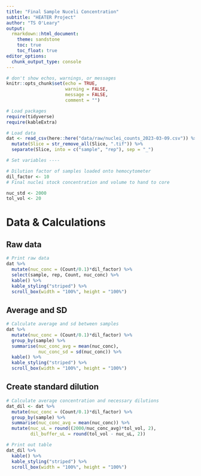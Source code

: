 ```yaml
---
title: "Final Sample Nuceli Concentration"
subtitle: "HEATER Project"
author: "TS O'Leary"
output:
  rmarkdown::html_document:
    theme: sandstone
    toc: true
    toc_float: true
editor_options: 
  chunk_output_type: console
---
```




```r
# don't show echos, warnings, or messages
knitr::opts_chunk$set(echo = TRUE, 
                      warning = FALSE, 
                      message = FALSE,
                      comment = "")
```

```r
# Load packages
require(tidyverse)
require(kableExtra)

# Load data
dat <- read_csv(here::here("data/raw/nuclei_counts_2023-03-09.csv")) %>%
  mutate(Slice = str_remove_all(Slice, ".tif")) %>%
  separate(Slice, into = c("sample", "rep"), sep = "_")

# Set variables ----

# Dilution factor of samples loaded onto hemocytometer
dil_factor <- 10
# Final nuclei stock concentration and volume to hand to core

nuc_std <- 2000
tol_vol <- 20
```

# Data & Calculations

## Raw data
```r
# Print raw data
dat %>%
  mutate(nuc_conc = (Count/0.1)*dil_factor) %>%
  select(sample, rep, Count, nuc_conc) %>%
  kable() %>%
  kable_styling("striped") %>%
  scroll_box(width = "100%", height = "100%")
```

## Average and SD

```r
# Calculate average and sd between samples
dat %>%
  mutate(nuc_conc = (Count/0.1)*dil_factor) %>%
  group_by(sample) %>%
  summarise(nuc_conc_avg = mean(nuc_conc),
            nuc_conc_sd = sd(nuc_conc)) %>%
  kable() %>%
  kable_styling("striped") %>%
  scroll_box(width = "100%", height = "100%")
```

## Create standard dilution

```r
# Calculate average concentration and necessary dilutions
dat_dil <- dat %>%
  mutate(nuc_conc = (Count/0.1)*dil_factor) %>%
  group_by(sample) %>%
  summarise(nuc_conc_avg = mean(nuc_conc)) %>%
  mutate(nuc_uL = round((2000/nuc_conc_avg)*tol_vol, 2),
         dil_buffer_uL = round(tol_vol - nuc_uL, 2))

# Print out table
dat_dil %>%
  kable() %>%
  kable_styling("striped") %>%
  scroll_box(width = "100%", height = "100%")
```

